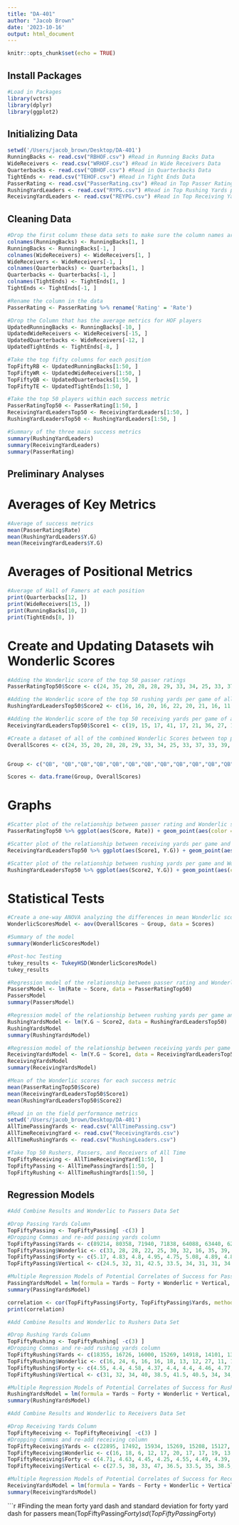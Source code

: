 ```yaml
---
title: "DA-401"
author: "Jacob Brown"
date: '2023-10-16'
output: html_document
---
```


```r
knitr::opts_chunk$set(echo = TRUE)
```

## Install Packages
```r
#Load in Packages
library(vctrs) 
library(dplyr)
library(ggplot2)
```

## Initializing Data
```r
setwd('/Users/jacob_brown/Desktop/DA-401')
RunningBacks <- read.csv("RBHOF.csv") #Read in Running Backs Data
WideReceivers <- read.csv("WRHOF.csv") #Read in Wide Receivers Data
Quarterbacks <- read.csv("QBHOF.csv") #Read in Quarterbacks Data
TightEnds <- read.csv("TEHOF.csv") #Read in Tight Ends Data
PasserRating <- read.csv("PasserRating.csv") #Read in Top Passer Ratings of All Time
RushingYardLeaders <- read.csv("RYPG.csv") #Read in Top Rushing Yards per Game of All Time
ReceivingYardLeaders <- read.csv("REYPG.csv") #Read in Top Receiving Yards per Game of All Time
```
## Cleaning Data
```r
#Drop the first column these data sets to make sure the column names are not included in the dataset 
colnames(RunningBacks) <- RunningBacks[1, ]
RunningBacks <- RunningBacks[-1, ]
colnames(WideReceivers) <- WideReceivers[1, ]
WideReceivers <- WideReceivers[-1, ]
colnames(Quarterbacks) <- Quarterbacks[1, ]
Quarterbacks <- Quarterbacks[-1, ]
colnames(TightEnds) <- TightEnds[1, ]
TightEnds <- TightEnds[-1, ]
```

```r
#Rename the column in the data
PasserRating <- PasserRating %>% rename('Rating' = 'Rate')
```

```r
#Drop the Column that has the average metrics for HOF players
UpdatedRunningBacks <- RunningBacks[-10, ] 
UpdatedWideReceivers <- WideReceivers[-15, ]
UpdatedQuarterbacks <- WideReceivers[-12, ]
UpdatedTightEnds <- TightEnds[-8, ]
```


```r
#Take the top fifty columns for each position
TopFiftyRB <- UpdatedRunningBacks[1:50, ]
TopFiftyWR <- UpdatedWideReceivers[1:50, ]
TopFiftyQB <- UpdatedQuarterbacks[1:50, ]
TopFiftyTE <- UpdatedTightEnds[1:50, ]
```

```r
#Take the top 50 players within each success metric
PasserRatingTop50 <- PasserRating[1:50, ]
ReceivingYardLeadersTop50 <- ReceivingYardLeaders[1:50, ]
RushingYardLeadersTop50 <- RushingYardLeaders[1:50, ]
```

```r
#Summary of the three main success metrics
summary(RushingYardLeaders)
summary(ReceivingYardLeaders)
summary(PasserRating)
```




## Preliminary Analyses

# Averages of Key Metrics
```r
#Average of success metrics
mean(PasserRating$Rate)
mean(RushingYardLeaders$Y.G)
mean(ReceivingYardLeaders$Y.G)
```
# Averages of Positional Metrics

```r
#Average of Hall of Famers at each position
print(Quarterbacks[12, ])
print(WideReceivers[15, ])
print(RunningBacks[10, ])
print(TightEnds[8, ])
```
# Create and Updating Datasets wih Wonderlic Scores

```r
#Adding the Wonderlic score of the top 50 passer ratings
PasserRatingTop50$Score <- c(24, 35, 20, 28, 28, 29, 33, 34, 25, 33, 37, 33, 39, 28, 13, 30, 29, 32, 36, 25, 37, 20, 21, 20, 34, 38, 20, 25, 37, 31, 33, 40, 38, 15, 26, 18, 29, 24, 27, 40, 25, 24, 16, 25, 28, 22, 24, 14, 14, 24)
```

```r
#Adding the Wonderlic score of the top 50 rushing yards per game of all time
RushingYardLeadersTop50$Score2 <- c(16, 16, 20, 16, 22, 20, 21, 16, 11, 20, 16, 14, 16, 25, 20, 15, 16, 20, 13, 12, 16, 32, 11, 16, 20, 7, 16, 10, 14, 16, 16, 21, 17, 16, 24, 21, 16, 16, 25, 18, 16, 16, 14, 16, 16, 12, 20, 28, 17, 30)
```

```r
#Adding the Wonderlic score of the top 50 receiving yards per game of all time
ReceivingYardLeadersTop50$Score1 <- c(19, 15, 17, 41, 17, 21, 36, 27, 18, 11, 24, 19, 25, 16, 17, 17, 21, 19, 17, 23, 6, 32, 16, 17, 22, 12, 13, 12, 17, 17, 17, 20, 34, 27, 17, 13, 15, 17, 15, 24, 20, 25, 17, 10, 20, 18, 21, 17, 26, 17)
```

```r
#Create a dataset of all of the combined Wonderlic Scores between top passers, receivers, and rushers all time
OverallScores <- c(24, 35, 20, 28, 28, 29, 33, 34, 25, 33, 37, 33, 39, 28, 13, 30, 29, 32, 36, 25,37, 20, 21, 20, 34, 38, 20, 25, 37, 31, 33, 40, 38, 15, 26, 18, 29, 24, 27, 40, 25, 24, 16, 25, 28, 22, 24, 14, 14, 24, 19, 15, 17, 41, 17, 21, 36, 27, 18, 11, 24, 19, 25, 16, 17, 17, 21, 19, 17, 23, 6, 32, 16, 17, 22, 12, 13, 12, 17, 17, 17, 20, 34, 27, 17, 13, 15, 17, 15, 24, 20, 25, 17, 10, 20, 18, 21, 17, 26, 17, 16, 16, 20, 16, 22, 20, 21, 16, 11, 20, 16, 14, 16, 25, 20, 15, 16, 20, 13, 12, 16, 32, 11, 16, 20, 7, 16, 10, 14, 16, 16, 21, 17, 16, 24, 21, 16, 16, 25, 18, 16, 16, 14, 16, 16, 12, 20, 28, 17, 30)


Group <- c("QB", "QB","QB","QB","QB","QB","QB","QB","QB","QB","QB","QB","QB","QB","QB","QB","QB","QB","QB","QB", "QB","QB","QB","QB", "QB", "QB","QB","QB","QB","QB","QB","QB","QB","QB","QB","QB","QB","QB","QB","QB","QB","QB","QB","QB","QB","QB","QB","QB", "QB", "QB", "WR","WR", "WR","WR","WR", "WR", "WR", "WR", "WR","WR", "WR","WR", "WR","WR","WR", "WR", "WR", "WR", "WR","WR", "WR","WR", "WR","WR","WR", "WR", "WR", "WR", "WR","WR", "WR","WR", "WR","WR","WR", "WR", "WR", "WR", "WR","WR", "WR","WR", "WR","WR","WR", "WR", "WR", "WR", "WR", "RB", "RB","RB","RB","RB","RB","RB","RB","RB","RB","RB", "RB","RB","RB","RB","RB","RB","RB","RB","RB","RB", "RB","RB","RB","RB","RB","RB","RB","RB","RB","RB", "RB","RB","RB","RB","RB","RB","RB","RB","RB","RB", "RB","RB","RB","RB","RB","RB","RB","RB","RB","RB")

Scores <- data.frame(Group, OverallScores)
```

# Graphs

```r
#Scatter plot of the relationship between passer rating and Wonderlic score
PasserRatingTop50 %>% ggplot(aes(Score, Rate)) + geom_point(aes(color = Score)) +labs(x = "Wonderlic Score", y = "Passer Rating", Title = "Passer Rating vs. Wonderlic Score") + geom_smooth(method=lm, level = 0.95) + theme(panel.background = element_rect(fill = 'yellow'))
```

```r
#Scatter plot of the relationship between receiving yards per game and Wonderlic score
ReceivingYardLeadersTop50 %>% ggplot(aes(Score1, Y.G)) + geom_point(aes(color = Score1)) +labs(x = "Wonderlic Score", y = "Receiving Yards Per Game", title = "Receiving Yards Per Game vs. Wonderlic Score") + geom_smooth(method=lm, level = 0.95, color = "black") + theme(panel.background = element_rect(fill = 'orange'))
```
```r
#Scatter plot of the relationship between rushing yards per game and Wonderlic score
RushingYardLeadersTop50 %>% ggplot(aes(Score2, Y.G)) + geom_point(aes(color = Score2)) +labs(x = "Wonderlic Score", y = "Rushing Yards Per Game", title = "Rushing Yards Per Game vs. Wonderlic Score") + geom_smooth(method=lm, level = 0.95, color = "black") + theme(panel.background = element_rect(fill = 'lightgreen'))
```

# Statistical Tests

```r
#Create a one-way ANOVA analyzing the differences in mean Wonderlic scores between groups
WonderlicScoresModel <- aov(OverallScores ~ Group, data = Scores)
```

```r
#Summary of the model
summary(WonderlicScoresModel)
```

```r
#Post-hoc Testing
tukey_results <- TukeyHSD(WonderlicScoresModel)
tukey_results
```






```r
#Regression model of the relationship between passer rating and Wonderlic score
PassersModel <- lm(Rate ~ Score, data = PasserRatingTop50)
PassersModel
summary(PassersModel)
```

```r
#Regression model of the relationship between rushing yards per game and Wonderlic score
RushingYardsModel <- lm(Y.G ~ Score2, data = RushingYardLeadersTop50)
RushingYardsModel
summary(RushingYardsModel)
```

```r
#Regression model of the relationship between receiving yards per game and Wonderlic score
ReceivingYardsModel <- lm(Y.G ~ Score1, data = ReceivingYardLeadersTop50)
ReceivingYardsModel
summary(ReceivingYardsModel)
```

```r
#Mean of the Wonderlic scores for each success metric
mean(PasserRatingTop50$Score)
mean(ReceivingYardLeadersTop50$Score1)
mean(RushingYardLeadersTop50$Score2)
```

```r
#Read in on the field performance metrics
setwd('/Users/jacob_brown/Desktop/DA-401')
AllTimePassingYards <- read.csv("AllTimePassing.csv")
AllTimeReceivingYard <- read.csv("ReceivingYards.csv")
AllTimeRushingYards <- read.csv("RushingLeaders.csv")
```

```r
#Take Top 50 Rushers, Passers, and Receivers of All Time
TopFiftyReceiving <- AllTimeReceivingYard[1:50, ]
TopFiftyPassing <- AllTimePassingYards[1:50, ]
TopFiftyRushing <- AllTimeRushingYards[1:50, ]
```

## Regression Models
```r
#Add Combine Results and Wonderlic to Passers Data Set

#Drop Passing Yards Column
TopFiftyPassing <- TopFiftyPassing[ -c(3) ]
#Dropping Commas and re-add passing yards column
TopFiftyPassing$Yards <- c(89214, 80358, 71940, 71838, 64088, 63440, 62792, 61361, 59055, 57023, 53990, 51475, 49325, 47003, 46247, 46233, 44611, 43040, 42320, 42082, 40922, 40551, 40239, 39197, 38511, 38147, 37920, 37276, 36822, 36638, 35650, 35467, 35133, 34990, 34837, 34665, 34393, 34241, 34183, 33503, 33462, 33124, 33070, 32942, 32838, 32382, 32344, 32224, 32072, 31548)
TopFiftyPassing$Wonderlic <- c(33, 28, 28, 22, 25, 30, 32, 16, 35, 39, 38, 29, 24, 24, 17, 36, 24, 27, 28, 30, 6, 24, 33, 29, 24, 18, 14, 20, 29, 40, 15, 26, 48, 24, 24, 34, 24, 37, 24, 10, 33, 24, 29, 24, 21, 29, 24, 22, 24, 24)
TopFiftyPassing$Forty <- c(5.17, 4.83, 4.8, 4.95, 4.75, 5.08, 4.89, 4.89, 4.71, 4.92, 4.81, 4.51, 4.44, 4.67, 4.65, 4.75, 4.7, 4.78, 4.84, 4.55, 4.78, 4.7, 4.87, 4.93, 4.82, 4.78, 4.6, 4.64, 4.69, 4.93, 4.7, 4.71, 4.77, 4.87, 4.78, 4.67, 4.65, 4.78, 5.01, 4.58, 4.44, 4.55, 4.78, 4.6, 4.78, 4.59, 5.1, 4.88, 4.56, 4.8)
TopFiftyPassing$Vertical <- c(24.5, 32, 31, 42.5, 33.5, 34, 31, 31, 34.5, 24, 30.5, 28.5, 39, 24, 33, 36, 32.5, 31, 28.5, 34, 31.5, 27.5, 35, 28.5, 29.5, 40.5, 33, 33, 34.5, 33, 32, 31, 32, 30.5, 21, 31, 37, 39.5, 30, 31, 28, 40.5, 25, 30, 27.5, 35, 24, 31, 30.5, 31 )
```

```r
#Multiple Regression Models of Potential Correlates of Success for Passers
PassingYardsModel = lm(formula = Yards ~ Forty + Wonderlic + Vertical, data = TopFiftyPassing)
summary(PassingYardsModel)
```

```r
correlation <- cor(TopFiftyPassing$Forty, TopFiftyPassing$Yards, method= 'pearson')
print(correlation)
```
```r
#Add Combine Results and Wonderlic to Rushers Data Set

#Drop Rushing Yards Column 
TopFiftyRushing <- TopFiftyRushing[ -c(3) ]
#Dropping Commas and re-add rushing yards column
TopFiftyRushing$Yards <- c(18355, 16726, 16000, 15269, 14918, 14101, 13684, 13662, 13259, 12739, 12312, 12279, 12246, 12243, 12120, 12074, 11695, 11438, 11352, 11241, 11236, 11102, 10967, 10643, 10607, 10591, 10449, 10441, 10413, 10273, 10009, 9923, 9796, 9723, 9651, 9453, 9407, 9205, 8936, 8614, 8597, 8522, 8474, 8261, 8225, 8189, 8188, 8172, 8167, 8111)
TopFiftyRushing$Wonderlic <- c(16, 24, 6, 16, 16, 18, 13, 12, 27, 11, 16, 16, 14, 16, 18, 22, 7, 28, 16, 16, 6, 11, 13, 16, 20, 14, 16, 14, 14, 16, 30, 20, 18, 16, 10, 18, 20, 15, 15, 16, 20, 32, 12, 16, 19, 17, 16, 23, 25, 16)
TopFiftyRushing$Forty <- c(4.55, 4.4, 4.58, 4.37, 4.4, 4.4, 4.46, 4.77, 4.41, 4.3, 4.5, 4.35, 4.38, 4.59, 4.8, 4.47, 4.29, 4.45, 4.43, 4.41, 4.7, 4.45, 4.38, 4.71, 4.58, 4.45, 4.56, 4.65, 4.46, 4.65, 4.56, 4.26, 4.46, 4.65, 4.24, 4.58, 4.5, 4.44, 4.54, 4.65, 4.39, 4.47, 4.28, 4.65, 4.35, 4.65, 4.62, 4.73, 4.39, 4.53)
TopFiftyRushing$Vertical <- c(31, 32, 34, 40, 38.5, 41.5, 40.5, 34, 34, 39.5, 34, 33.5, 36, 37, 34, 33, 32, 37.5, 34, 37, 34, 29, 36.5, 34.5, 32, 39.5, 35.5, 34, 35.5, 36, 37, 39, 33, 34, 35, 32, 37, 38.5, 37, 33, 34, 32.5, 41, 34, 40.5, 38.5, 36.5, 33, 36, 31.5)
```

```r
#Multiple Regression Models of Potential Correlates of Success for Rushers
RushingYardsModel = lm(formula = Yards ~ Forty + Wonderlic + Vertical, data = TopFiftyRushing)
summary(RushingYardsModel)
```

```r
#Add Combine Results and Wonderlic to Receivers Data Set

#Drop Receiving Yards Column 
TopFiftyReceiving <- TopFiftyReceiving[ -c(3) ]
#Dropping Commas and re-add receiving column
TopFiftyReceiving$Yards <- c(22895, 17492, 15934, 15269, 15208, 15127, 14934, 14731, 14580, 14345, 14185, 14004, 13899, 13779, 13777, 13640, 13382, 13198, 13089, 13046, 12785, 12721, 12351, 12291, 12287, 12146, 12083, 12061, 11904, 11862, 11841, 11834, 11619, 11438, 11389, 11373, 11263, 11059, 10950, 10932, 10927, 10863, 10856, 10716, 10571, 10514, 10372, 10283, 10266, 10205)
TopFiftyReceiving$Wonderlic <- c(16, 18, 6, 12, 17, 20, 17, 17, 19, 13, 23, 17, 28, 20, 15, 11, 17, 20, 19, 17, 17, 21, 17, 9, 24, 17, 20, 17, 10, 24, 20, 17, 41, 17, 20, 18, 30, 17, 20, 25, 22, 17, 16, 20, 11, 10, 17, 19, 17, 7)
TopFiftyReceiving$Forty <- c(4.71, 4.63, 4.45, 4.25, 4.55, 4.49, 4.39, 4.39, 4.38, 4.45, 4.41, 4.4, 4.63, 4.71, 4.35, 4.39, 4.38, 4.4, 4.7, 4.65, 4.43, 4.5, 4.52, 4.47, 4.42, 4.38, 4.55, 4.55, 4.52, 4.57, 4.5, 4.48, 4.35, 4.53, 4.52, 4.56, 4.35, 4.57, 4.18, 4.53, 4.61, 4.45, 4.37, 4.53, 4.41, 4.62, 4.3, 4.31, 4.48, 4.47)
TopFiftyReceiving$Vertical <- c(27.5, 38, 33, 47, 36.5, 33.5, 35, 38.5, 35, 36, 39, 35, 36, 33.5, 35, 38.5, 37, 35, 38, 31, 37, 35, 37, 33.5, 36, 35, 30.5, 32, 36, 39.5, 35, 42.5, 33, 35, 36.5, 34.5, 33, 40, 37, 35, 41, 35, 38.5, 31.5, 34.5, 35, 42, 35, 35, 31.5)
```

```r
#Multiple Regression Models of Potential Correlates of Success for Receivers
ReceivingYardsModel = lm(formula = Yards ~ Forty + Wonderlic + Vertical, data = TopFiftyReceiving)
summary(ReceivingYardsModel)
```

```r
#Finding the mean forty yard dash and standard deviation for forty yard dash for passers
mean(TopFiftyPassing$Forty)
sd(TopFiftyPassing$Forty)
